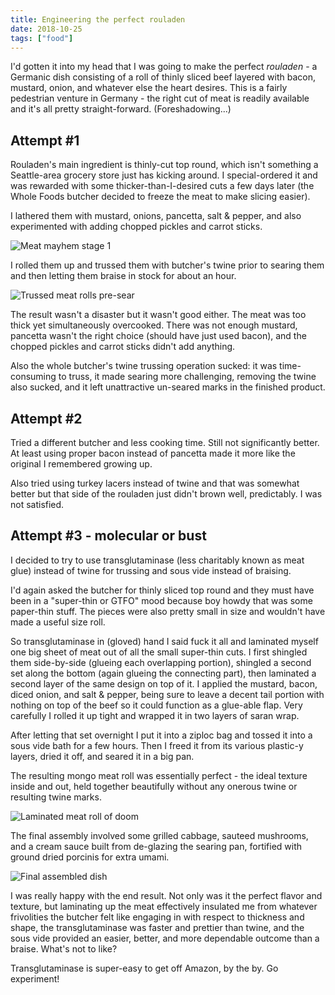 ```yaml
---
title: Engineering the perfect rouladen
date: 2018-10-25
tags: ["food"]
---
```


I'd gotten it into my head that I was going to make the perfect _rouladen_ -
a Germanic dish consisting of a roll of thinly sliced beef layered with bacon, mustard, onion, and whatever else the heart desires.
This is a fairly pedestrian venture in Germany - the right cut of meat is readily available and it's all pretty straight-forward.
(Foreshadowing...)

## Attempt #1

Rouladen's main ingredient is thinly-cut top round, which isn't something a Seattle-area grocery store just has kicking around.
I special-ordered it and was rewarded with some thicker-than-I-desired cuts a few days later
(the Whole Foods butcher decided to freeze the meat to make slicing easier).

I lathered them with mustard, onions, pancetta, salt & pepper, and also experimented with adding chopped pickles and carrot sticks.

![](images/IMG_20180930_190533.jpg "Meat mayhem stage 1")

I rolled them up and trussed them with butcher's twine prior to searing them and then letting them braise in stock for about an hour.

![](images/IMG_20180930_194039.jpg "Trussed meat rolls pre-sear")

The result wasn't a disaster but it wasn't good either.
The meat was too thick yet simultaneously overcooked. There was not enough mustard, pancetta wasn't the right choice (should have just used bacon),
and the chopped pickles and carrot sticks didn't add anything.

Also the whole butcher's twine trussing operation sucked: it was time-consuming to truss, it made searing more challenging,
removing the twine also sucked, and it left unattractive un-seared marks in the finished product.

## Attempt #2

Tried a different butcher and less cooking time. Still not significantly better.
At least using proper bacon instead of pancetta made it more like the original I remembered growing up.

Also tried using turkey lacers instead of twine and that was somewhat better but that side of the rouladen just didn't brown well, predictably.
I was not satisfied.

## Attempt #3 - molecular or bust

I decided to try to use transglutaminase (less charitably known as meat glue) instead of twine for trussing and sous vide instead of braising.

I'd again asked the butcher for thinly sliced top round and they must have been in a "super-thin or GTFO" mood
because boy howdy that was some paper-thin stuff. The pieces were also pretty small in size and wouldn't have made a useful size roll.

So transglutaminase in (gloved) hand I said fuck it all and laminated myself one big sheet of meat out of all the small super-thin cuts.
I first shingled them side-by-side (glueing each overlapping portion), shingled a second set along the bottom (again glueing the connecting part),
then laminated a second layer of the same design on top of it.
I applied the mustard, bacon, diced onion, and salt & pepper, being sure to leave a decent tail portion with nothing on top of the beef
so it could function as a glue-able flap.
Very carefully I rolled it up tight and wrapped it in two layers of saran wrap.

After letting that set overnight I put it into a ziploc bag and tossed it into a sous vide bath for a few hours.
Then I freed it from its various plastic-y layers, dried it off, and seared it in a big pan.

The resulting mongo meat roll was essentially perfect - the ideal texture inside and out, held together beautifully without any onerous twine or resulting twine marks.

![](images/IMG_20181025_131928.jpg "Laminated meat roll of doom")

The final assembly involved some grilled cabbage, sauteed mushrooms, and a cream sauce built from de-glazing the searing pan, fortified with ground dried porcinis for extra umami.

![](images/IMG_20181025_133534.jpg "Final assembled dish")

I was really happy with the end result. Not only was it the perfect flavor and texture, but laminating up the meat effectively insulated me
from whatever frivolities the butcher felt like engaging in with respect to thickness and shape, the transglutaminase was faster and prettier
than twine, and the sous vide provided an easier, better, and more dependable outcome than a braise. What's not to like?

Transglutaminase is super-easy to get off Amazon, by the by. Go experiment!
